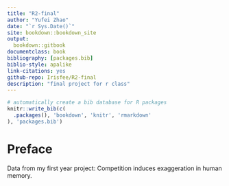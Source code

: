 ```yaml
--- 
title: "R2-final"
author: "Yufei Zhao"
date: "`r Sys.Date()`"
site: bookdown::bookdown_site
output: 
  bookdown::gitbook
documentclass: book
bibliography: [packages.bib]
biblio-style: apalike
link-citations: yes
github-repo: Irisfee/R2-final
description: "final project for r class"
---
```

```r
# automatically create a bib database for R packages
knitr::write_bib(c(
  .packages(), 'bookdown', 'knitr', 'rmarkdown'
), 'packages.bib')
```

# Preface

Data from my first year project: Competition induces exaggeration in human memory.

